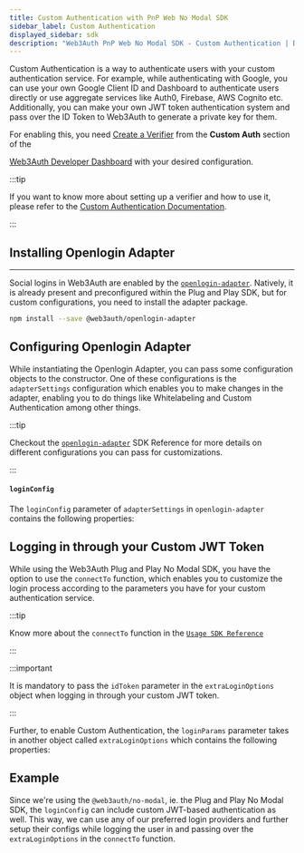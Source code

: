 ```yaml
---
title: Custom Authentication with PnP Web No Modal SDK
sidebar_label: Custom Authentication
displayed_sidebar: sdk
description: "Web3Auth PnP Web No Modal SDK - Custom Authentication | Documentation - Web3Auth"
---
```



Custom Authentication is a way to authenticate users with your custom authentication service. For
example, while authenticating with Google, you can use your own Google Client ID and Dashboard to
authenticate users directly or use aggregate services like Auth0, Firebase, AWS Cognito etc.
Additionally, you can make your own JWT token authentication system and pass over the ID Token to
Web3Auth to generate a private key for them.

For enabling this, you need [Create a Verifier](/auth-provider-setup/verifiers) from the **Custom
Auth** section of the

[Web3Auth Developer Dashboard](https://dashboard.web3auth.io) with your desired configuration.

<GrowthPlanNote />

:::tip

If you want to know more about setting up a verifier and how to use it, please refer to the
[Custom Authentication Documentation](/features/custom-authentication).

:::

## Installing Openlogin Adapter

---

Social logins in Web3Auth are enabled by the [`openlogin-adapter`](/sdk/pnp/web/adapters/openlogin).
Natively, it is already present and preconfigured within the Plug and Play SDK, but for custom
configurations, you need to install the adapter package.

```bash npm2yarn
npm install --save @web3auth/openlogin-adapter
```

## Configuring Openlogin Adapter

While instantiating the Openlogin Adapter, you can pass some configuration objects to the
constructor. One of these configurations is the `adapterSettings` configuration which enables you to
make changes in the adapter, enabling you to do things like Whitelabeling and Custom Authentication
among other things.

:::tip

Checkout the [`openlogin-adapter`](/sdk/pnp/web/adapters/openlogin) SDK Reference for more details
on different configurations you can pass for customizations.

:::

#### `loginConfig`

The `loginConfig` parameter of `adapterSettings` in `openlogin-adapter` contains the following
properties:

<LoginConfig />

## Logging in through your Custom JWT Token

While using the Web3Auth Plug and Play No Modal SDK, you have the option to use the `connectTo`
function, which enables you to customize the login process according to the parameters you have for
your custom authentication service.

<ConnectTo />

:::tip

Know more about the `connectTo` function in the
[`Usage SDK Reference`](/sdk/pnp/web/no-modal/usage#logging-in-the-user)

:::

:::important

It is mandatory to pass the `idToken` parameter in the `extraLoginOptions` object when logging in
through your custom JWT token.

:::

Further, to enable Custom Authentication, the `loginParams` parameter takes in another object called
`extraLoginOptions` which contains the following properties:

<ExtraLoginOptions />

## Example

Since we're using the `@web3auth/no-modal`, ie. the Plug and Play No Modal SDK, the `loginConfig`
can include custom JWT-based authentication as well. This way, we can use any of our preferred login
providers and further setup their configs while logging the user in and passing over the
`extraLoginOptions` in the `connectTo` function.

<CustomAuthenticationCoreExample />
<ConnectToExample />
